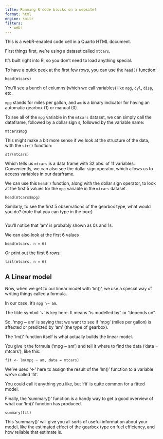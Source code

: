 ```yaml
---
title: Running R code blocks on a website!
format: html
engine: knitr
filters:
  - webr
---
```


This is a webR-enabled code cell in a Quarto HTML document.

First things first, we're using a dataset called `mtcars`.

It's built right into R, so you don't need to load anything special.

To have a quick peek at the first few rows, you can use the `head()`
function:

```webr-r
head(mtcars)
```

You'll see a bunch of columns (which we call variables) like `mpg`, `cyl`, `disp`, etc.

`mpg` stands for miles per gallon, and `am` is a binary indicator for having an automatic gearbox (1) or manual (0).

To see all of the `mpg` variable in the `mtcars` dataset, we can simply call the dataframe, followed by a dollar sign `$`, followed by the variable name:
```webr-r
mtcars$mpg
```

This might make a bit more sense if we look at the structure of the data, with the `str()` function:
```webr-r
str(mtcars)
```
Which tells us `mtcars` is a data.frame with	32 obs. of  11 variables.
Conveniently, we can also see the dollar sign operator, which allows us to access variables in our dataframe.

We can use this `head()` function, along with the dollar sign operator, to look at the first 5 values for the `mpg` variable in the `mtcars` dataset.

```webr-r
head(mtcars$mpg)
```

Similarly, to see the first 5 observations of the gearbox type, what would you do? (note that you can type in the box:)

```webr-r

```

You'll notice that 'am' is probably shown as 0s and 1s.

We can also look at the first 6 values
```webr-r
head(mtcars, n = 6)
```

Or print out the first 6 rows:
```webr-r
tail(mtcars, n = 6)
```

## A Linear model

Now, when we get to our linear model with 'lm()', we use a special way
of writing things called a formula.

In our case, it's `mpg \~ am`.

The tilde symbol '\~' is key here. It means "is modelled by" or "depends on".

So, 'mpg \~ am' is saying that we want to see if 'mpg' (miles per gallon) is affected or predicted by 'am' (the type of gearbox).

The 'lm()' function itself is what actually builds the linear model.

You give it the formula ('mpg \~ am') and tell it where to find the data ('data = mtcars'), like this:

```webr-r
fit <- lm(mpg ~ am, data = mtcars)
```

We've used '\<-' here to assign the result of the 'lm()' function to a variable we've called 'fit'.

You could call it anything you like, but 'fit' is quite common for a fitted model.

Finally, the 'summary()' function is a handy way to get a good overview of what our 'lm()' function has produced.

```webr-r
summary(fit)
```

This 'summary()' will give you all sorts of useful information about your model, like the estimated effect of the gearbox type on fuel efficiency, and how reliable that estimate is.
